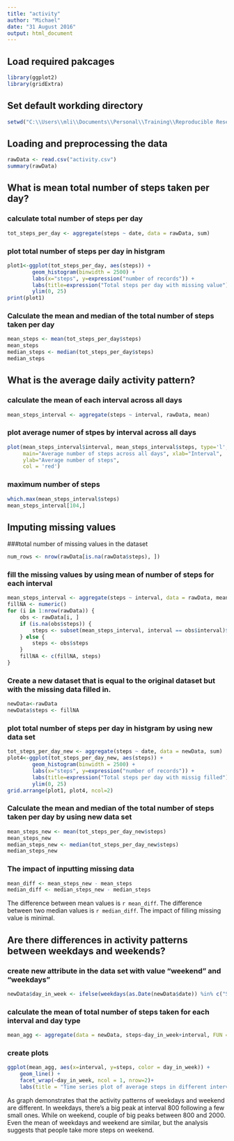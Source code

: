 ```yaml
---
title: "activity"
author: "Michael"
date: "31 August 2016"
output: html_document
---
```


## Load required pakcages
```r
library(ggplot2)
library(gridExtra)
```
## Set default workding directory
```r
setwd("C:\\Users\\mli\\Documents\\Personal\\Training\\Reproducible Research\\Assignment 1\\Git")
```

## Loading and preprocessing the data

```r
rawData <- read.csv("activity.csv")
summary(rawData)
```

## What is mean total number of steps taken per day?

### calculate total number of steps per day
```r
tot_steps_per_day <- aggregate(steps ~ date, data = rawData, sum)
```

### plot total number of steps per day in histgram
```r
plot1<-ggplot(tot_steps_per_day, aes(steps)) +
        geom_histogram(binwidth = 2500) +
        labs(x="steps", y=expression("number of records")) + 
        labs(title=expression("Total steps per day with missing value")) +
        ylim(0, 25)
print(plot1)
```

### Calculate the mean and median of the total number of steps taken per day
```r
mean_steps <- mean(tot_steps_per_day$steps)
mean_steps
median_steps <- median(tot_steps_per_day$steps)
median_steps
```


## What is the average daily activity pattern?

### calculate the mean of each interval across all days
```r
mean_steps_interval <- aggregate(steps ~ interval, rawData, mean)
```
### plot average numer of stpes by interval across all days
```r
plot(mean_steps_interval$interval, mean_steps_interval$steps, type='l', 
     main="Average number of steps across all days", xlab="Interval", 
     ylab="Average number of steps",
     col = 'red')

```

### maximum number of steps
```r
which.max(mean_steps_interval$steps)
mean_steps_interval[104,]
```


## Imputing missing values

###total number of missing values in the dataset
```r
num_rows <- nrow(rawData[is.na(rawData$steps), ])
```

### fill the missing values by using mean of number of steps for each interval
```r
mean_steps_interval <- aggregate(steps ~ interval, data = rawData, mean)
fillNA <- numeric()
for (i in 1:nrow(rawData)) {
    obs <- rawData[i, ]
    if (is.na(obs$steps)) {
        steps <- subset(mean_steps_interval, interval == obs$interval)$steps
    } else {
        steps <- obs$steps
    }
    fillNA <- c(fillNA, steps)
}
```

### Create a new dataset that is equal to the original dataset but with the missing data filled in.
```r
newData<-rawData
newData$steps <- fillNA
```

### plot total number of steps per day in histgram by using new data set
```r
tot_steps_per_day_new <- aggregate(steps ~ date, data = newData, sum)
plot4<-ggplot(tot_steps_per_day_new, aes(steps)) +
        geom_histogram(binwidth = 2500) +
        labs(x="steps", y=expression("number of records")) + 
        labs(title=expression("Total steps per day with missig filled")) +
        ylim(0, 25)
grid.arrange(plot1, plot4, ncol=2)
```

### Calculate the mean and median of the total number of steps taken per day by using new data set
```r
mean_steps_new <- mean(tot_steps_per_day_new$steps)
mean_steps_new
median_steps_new <- median(tot_steps_per_day_new$steps)
median_steps_new
```

### The impact of inputting missing data
```r
mean_diff <- mean_steps_new - mean_steps
median_diff <- median_steps_new - median_steps
```

The difference between mean values is `r mean_diff`. The difference between two median values is `r median_diff`. The impact of filling missing value is minimal.

## Are there differences in activity patterns between weekdays and weekends?

### create new attribute in the data set with value "weekend" and "weekdays"
```r
newData$day_in_week <- ifelse(weekdays(as.Date(newData$date)) %in% c("Saturday", "Sunday"), "weekend", "weekdays")
```

### calculate the mean of total number of steps taken for each interval and day type
```r
mean_agg <- aggregate(data = newData, steps~day_in_week+interval, FUN = mean)

```

### create plots
```r
ggplot(mean_agg, aes(x=interval, y=steps, color = day_in_week)) +
    geom_line() +
    facet_wrap(~day_in_week, ncol = 1, nrow=2)+
    labs(title = "Time series plot of average steps in different intervals", x = "5-minute interval", y = "Average steps")
```


As graph demonstrates that the activity patterns of weekdays and weekend are different. 
In weekdays, there's a big peak at interval 800 following a few small ones. While on weekend, couple of big peaks between 800 and 2000. Even the mean of weekdays and weekend are similar, but the analysis suggests that people take more steps on weekend. 
